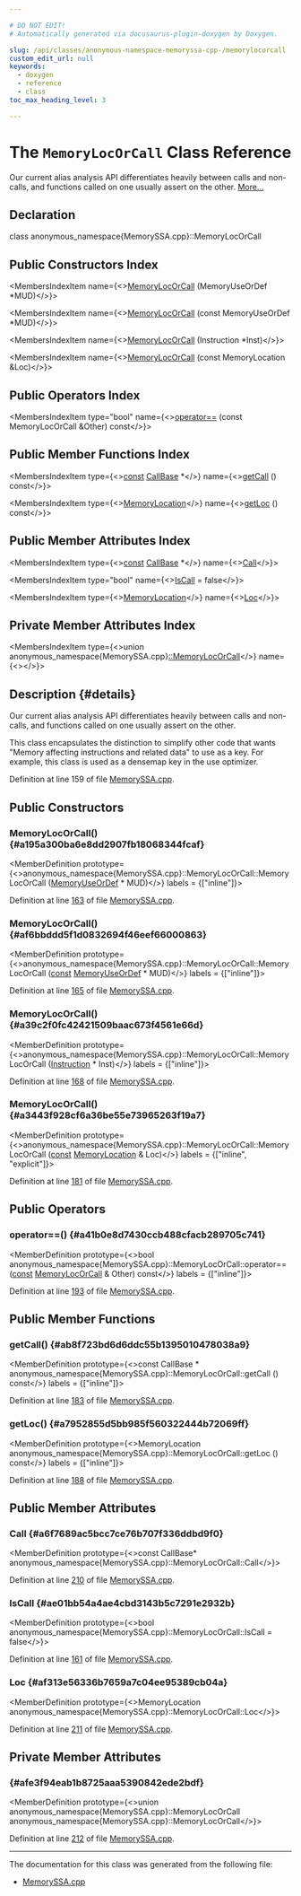 ```yaml
---

# DO NOT EDIT!
# Automatically generated via docusaurus-plugin-doxygen by Doxygen.

slug: /api/classes/anonymous-namespace-memoryssa-cpp-/memorylocorcall
custom_edit_url: null
keywords:
  - doxygen
  - reference
  - class
toc_max_heading_level: 3

---
```





# The `MemoryLocOrCall` Class Reference

<DoxygenPage pluginConfig={pluginConfig}>

Our current alias analysis API differentiates heavily between calls and non-calls, and functions called on one usually assert on the other. <a href="#details">More...</a>

## Declaration

<CodeBlock>class anonymous_namespace{MemorySSA.cpp}::MemoryLocOrCall</CodeBlock>

## Public Constructors Index

<MembersIndex>

<MembersIndexItem
  name={<><a href="#a195a300ba6e8dd2907fb18068344fcaf">MemoryLocOrCall</a> (MemoryUseOrDef &#42;MUD)</>}>
</MembersIndexItem>

<MembersIndexItem
  name={<><a href="#af6bbddd5f1d0832694f46eef66000863">MemoryLocOrCall</a> (const MemoryUseOrDef &#42;MUD)</>}>
</MembersIndexItem>

<MembersIndexItem
  name={<><a href="#a39c2f0fc42421509baac673f4561e66d">MemoryLocOrCall</a> (Instruction &#42;Inst)</>}>
</MembersIndexItem>

<MembersIndexItem
  name={<><a href="#a3443f928cf6a36be55e73965263f19a7">MemoryLocOrCall</a> (const MemoryLocation &amp;Loc)</>}>
</MembersIndexItem>

</MembersIndex>

## Public Operators Index

<MembersIndex>

<MembersIndexItem
  type="bool"
  name={<><a href="#a41b0e8d7430ccb488cfacb289705c741">operator==</a> (const MemoryLocOrCall &amp;Other) const</>}>
</MembersIndexItem>

</MembersIndex>

## Public Member Functions Index

<MembersIndex>

<MembersIndexItem
  type={<><a href="/docs/api/files/lib/lib/target/lib/target/aarch64/aarch64promoteconstant-cpp/#a90f8350fecae261c25be85d38b451bff">const</a> <a href="/docs/api/classes/llvm/callbase">CallBase</a> &#42;</>}
  name={<><a href="#ab8f723bd6d6ddc55b1395010478038a9">getCall</a> () const</>}>
</MembersIndexItem>

<MembersIndexItem
  type={<><a href="/docs/api/classes/llvm/memorylocation">MemoryLocation</a></>}
  name={<><a href="#a7952855d5bb985f560322444b72069ff">getLoc</a> () const</>}>
</MembersIndexItem>

</MembersIndex>

## Public Member Attributes Index

<MembersIndex>

<MembersIndexItem
  type={<><a href="/docs/api/files/lib/lib/target/lib/target/aarch64/aarch64promoteconstant-cpp/#a90f8350fecae261c25be85d38b451bff">const</a> <a href="/docs/api/classes/llvm/callbase">CallBase</a> &#42;</>}
  name={<><a href="#a6f7689ac5bcc7ce76b707f336ddbd9f0">Call</a></>}>
</MembersIndexItem>

<MembersIndexItem
  type="bool"
  name={<><a href="#ae01bb54a4ae4cbd3143b5c7291e2932b">IsCall</a> = false</>}>
</MembersIndexItem>

<MembersIndexItem
  type={<><a href="/docs/api/classes/llvm/memorylocation">MemoryLocation</a></>}
  name={<><a href="#af313e56336b7659a7c04ee95389cb04a">Loc</a></>}>
</MembersIndexItem>

</MembersIndex>

## Private Member Attributes Index

<MembersIndex>

<MembersIndexItem
  type={<>union anonymous&#95;namespace&#123;MemorySSA.cpp&#125;<a href="#a195a300ba6e8dd2907fb18068344fcaf">::MemoryLocOrCall</a></>}
  name={<><a href="#afe3f94eab1b8725aaa5390842ede2bdf"></a></>}>
</MembersIndexItem>

</MembersIndex>

## Description {#details}

Our current alias analysis API differentiates heavily between calls and non-calls, and functions called on one usually assert on the other.

This class encapsulates the distinction to simplify other code that wants &quot;Memory affecting instructions and related data&quot; to use as a key. For example, this class is used as a densemap key in the use optimizer.

Definition at line 159 of file <a href="/docs/api/files/lib/lib/analysis/memoryssa-cpp">MemorySSA.cpp</a>.

<SectionDefinition>

## Public Constructors

### MemoryLocOrCall() {#a195a300ba6e8dd2907fb18068344fcaf}

<MemberDefinition
  prototype={<>anonymous&#95;namespace&#123;MemorySSA.cpp&#125;::MemoryLocOrCall::MemoryLocOrCall (<a href="/docs/api/classes/llvm/memoryuseordef">MemoryUseOrDef</a> &#42; MUD)</>}
  labels = {["inline"]}>

Definition at line <a href="/docs/api/files/lib/lib/analysis/memoryssa-cpp/#l00163">163</a> of file <a href="/docs/api/files/lib/lib/analysis/memoryssa-cpp">MemorySSA.cpp</a>.
</MemberDefinition>

### MemoryLocOrCall() {#af6bbddd5f1d0832694f46eef66000863}

<MemberDefinition
  prototype={<>anonymous&#95;namespace&#123;MemorySSA.cpp&#125;::MemoryLocOrCall::MemoryLocOrCall (<a href="/docs/api/files/lib/lib/target/lib/target/aarch64/aarch64promoteconstant-cpp/#a90f8350fecae261c25be85d38b451bff">const</a> <a href="/docs/api/classes/llvm/memoryuseordef">MemoryUseOrDef</a> &#42; MUD)</>}
  labels = {["inline"]}>

Definition at line <a href="/docs/api/files/lib/lib/analysis/memoryssa-cpp/#l00165">165</a> of file <a href="/docs/api/files/lib/lib/analysis/memoryssa-cpp">MemorySSA.cpp</a>.
</MemberDefinition>

### MemoryLocOrCall() {#a39c2f0fc42421509baac673f4561e66d}

<MemberDefinition
  prototype={<>anonymous&#95;namespace&#123;MemorySSA.cpp&#125;::MemoryLocOrCall::MemoryLocOrCall (<a href="/docs/api/classes/llvm/instruction">Instruction</a> &#42; Inst)</>}
  labels = {["inline"]}>

Definition at line <a href="/docs/api/files/lib/lib/analysis/memoryssa-cpp/#l00168">168</a> of file <a href="/docs/api/files/lib/lib/analysis/memoryssa-cpp">MemorySSA.cpp</a>.
</MemberDefinition>

### MemoryLocOrCall() {#a3443f928cf6a36be55e73965263f19a7}

<MemberDefinition
  prototype={<>anonymous&#95;namespace&#123;MemorySSA.cpp&#125;::MemoryLocOrCall::MemoryLocOrCall (<a href="/docs/api/files/lib/lib/target/lib/target/aarch64/aarch64promoteconstant-cpp/#a90f8350fecae261c25be85d38b451bff">const</a> <a href="/docs/api/classes/llvm/memorylocation">MemoryLocation</a> &amp; Loc)</>}
  labels = {["inline", "explicit"]}>

Definition at line <a href="/docs/api/files/lib/lib/analysis/memoryssa-cpp/#l00181">181</a> of file <a href="/docs/api/files/lib/lib/analysis/memoryssa-cpp">MemorySSA.cpp</a>.
</MemberDefinition>

</SectionDefinition>

<SectionDefinition>

## Public Operators

### operator==() {#a41b0e8d7430ccb488cfacb289705c741}

<MemberDefinition
  prototype={<>bool anonymous&#95;namespace&#123;MemorySSA.cpp&#125;::MemoryLocOrCall::operator== (<a href="/docs/api/files/lib/lib/target/lib/target/aarch64/aarch64promoteconstant-cpp/#a90f8350fecae261c25be85d38b451bff">const</a> <a href="/docs/api/classes/anonymous-namespace-memoryssa-cpp-/memorylocorcall">MemoryLocOrCall</a> &amp; Other) const</>}
  labels = {["inline"]}>

Definition at line <a href="/docs/api/files/lib/lib/analysis/memoryssa-cpp/#l00193">193</a> of file <a href="/docs/api/files/lib/lib/analysis/memoryssa-cpp">MemorySSA.cpp</a>.
</MemberDefinition>

</SectionDefinition>

<SectionDefinition>

## Public Member Functions

### getCall() {#ab8f723bd6d6ddc55b1395010478038a9}

<MemberDefinition
  prototype={<>const CallBase &#42; anonymous&#95;namespace&#123;MemorySSA.cpp&#125;::MemoryLocOrCall::getCall () const</>}
  labels = {["inline"]}>

Definition at line <a href="/docs/api/files/lib/lib/analysis/memoryssa-cpp/#l00183">183</a> of file <a href="/docs/api/files/lib/lib/analysis/memoryssa-cpp">MemorySSA.cpp</a>.
</MemberDefinition>

### getLoc() {#a7952855d5bb985f560322444b72069ff}

<MemberDefinition
  prototype={<>MemoryLocation anonymous&#95;namespace&#123;MemorySSA.cpp&#125;::MemoryLocOrCall::getLoc () const</>}
  labels = {["inline"]}>

Definition at line <a href="/docs/api/files/lib/lib/analysis/memoryssa-cpp/#l00188">188</a> of file <a href="/docs/api/files/lib/lib/analysis/memoryssa-cpp">MemorySSA.cpp</a>.
</MemberDefinition>

</SectionDefinition>

<SectionDefinition>

## Public Member Attributes

### Call {#a6f7689ac5bcc7ce76b707f336ddbd9f0}

<MemberDefinition
  prototype={<>const CallBase&#42; anonymous&#95;namespace&#123;MemorySSA.cpp&#125;::MemoryLocOrCall::Call</>}>

Definition at line <a href="/docs/api/files/lib/lib/analysis/memoryssa-cpp/#l00210">210</a> of file <a href="/docs/api/files/lib/lib/analysis/memoryssa-cpp">MemorySSA.cpp</a>.
</MemberDefinition>

### IsCall {#ae01bb54a4ae4cbd3143b5c7291e2932b}

<MemberDefinition
  prototype={<>bool anonymous&#95;namespace&#123;MemorySSA.cpp&#125;::MemoryLocOrCall::IsCall = false</>}>

Definition at line <a href="/docs/api/files/lib/lib/analysis/memoryssa-cpp/#l00161">161</a> of file <a href="/docs/api/files/lib/lib/analysis/memoryssa-cpp">MemorySSA.cpp</a>.
</MemberDefinition>

### Loc {#af313e56336b7659a7c04ee95389cb04a}

<MemberDefinition
  prototype={<>MemoryLocation anonymous&#95;namespace&#123;MemorySSA.cpp&#125;::MemoryLocOrCall::Loc</>}>

Definition at line <a href="/docs/api/files/lib/lib/analysis/memoryssa-cpp/#l00211">211</a> of file <a href="/docs/api/files/lib/lib/analysis/memoryssa-cpp">MemorySSA.cpp</a>.
</MemberDefinition>

</SectionDefinition>

<SectionDefinition>

## Private Member Attributes

###  {#afe3f94eab1b8725aaa5390842ede2bdf}

<MemberDefinition
  prototype={<>union anonymous&#95;namespace&#123;MemorySSA.cpp&#125;::MemoryLocOrCall anonymous&#95;namespace&#123;MemorySSA.cpp&#125;::MemoryLocOrCall</>}>

Definition at line <a href="/docs/api/files/lib/lib/analysis/memoryssa-cpp/#l00212">212</a> of file <a href="/docs/api/files/lib/lib/analysis/memoryssa-cpp">MemorySSA.cpp</a>.
</MemberDefinition>

</SectionDefinition>

<hr/>

The documentation for this class was generated from the following file:

<ul>
<li><a href="/docs/api/files/lib/lib/analysis/memoryssa-cpp">MemorySSA.cpp</a></li>
</ul>

</DoxygenPage>

